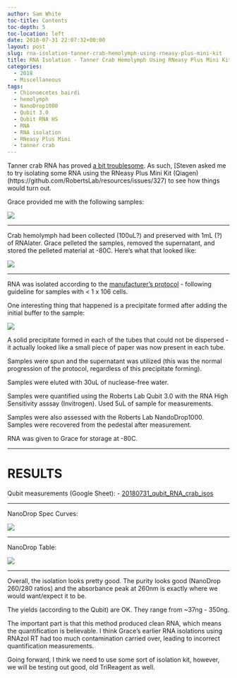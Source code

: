 ```yaml
---
author: Sam White
toc-title: Contents
toc-depth: 5
toc-location: left
date: 2018-07-31 22:07:32+00:00
layout: post
slug: rna-isolation-tanner-crab-hemolymph-using-rneasy-plus-mini-kit
title: RNA Isolation - Tanner Crab Hemolymph Using RNeasy Plus Mini Kit
categories:
  - 2018
  - Miscellaneous
tags:
  - Chionoecetes bairdi
  - hemolymph
  - NanoDrop1000
  - Qubit 3.0
  - Qubit RNA HS
  - RNA
  - RNA isolation
  - RNeasy Plus Mini
  - tanner crab
---
```


Tanner crab RNA has proved [a bit troublesome](https://robertslab.github.io/sams-notebook/posts/2018/2018-07-19-rna-cleanup-tanner-crab-rna-pools/). As such, [Steven asked me to try isolating some RNA using the RNeasy Plus Mini Kit (Qiagen)(https://github.com/RobertsLab/resources/issues/327) to see how things would turn out.

Grace provided me with the following samples:

![](https://owl.fish.washington.edu/Athaliana/20180731_crab_RNA_iso_03.jpg)



* * *



Crab hemolymph had been collected (100uL?) and preserved with 1mL (?) of RNAlater. Grace pelleted the samples, removed the supernatant, and stored the pelleted material at -80C. Here's what that looked like:

![](https://owl.fish.washington.edu/Athaliana/20180731_crab_RNA_iso_01.jpg)



* * *



RNA was isolated according to the [manufacturer's protocol](https://github.com/RobertsLab/resources/blob/master/protocols/Commercial_Protocols/Qiagen_RNeasy-Plus-Mini-Handbook.pdf) - following guideline for samples with < 1 x 106 cells.

One interesting thing that happened is a precipitate formed after adding the initial buffer to the sample:

![](https://owl.fish.washington.edu/Athaliana/20180731_crab_RNA_iso_02.jpg)

A solid precipitate formed in each of the tubes that could not be dispersed - it actually looked like a small piece of paper was now present in each tube.

Samples were spun and the supernatant was utilized (this was the normal progression of the protocol, regardless of this precipitate forming).

Samples were eluted with 30uL of nuclease-free water.

Samples were quantified using the Roberts Lab Qubit 3.0 with the RNA High Sensitivity asssay (Invitrogen). Used 5uL of sample for measurements.

Samples were also assessed with the Roberts Lab NandoDrop1000. Samples were recovered from the pedestal after measurement.

RNA was given to Grace for storage at -80C.



* * *





# RESULTS



Qubit measurements (Google Sheet): 
- [20180731_qubit_RNA_crab_isos](https://docs.google.com/spreadsheets/d/1z6Krmc75DmzoNSd43r7Z3EbqKj5QoWe0O8tVLUQmJ1Y/edit?usp=sharing)



* * *



NanoDrop Spec Curves:

![](https://owl.fish.washington.edu/Athaliana/20180731_RNA_nanodrop_plots_crab_RNeasy_iso.png)



* * *



NanoDrop Table:

![](https://owl.fish.washington.edu/Athaliana/20180731_RNA_nanodrop_table_crab_RNeasy_iso.png)



* * *



Overall, the isolation looks pretty good. The purity looks good (NanoDrop 260/280 ratios) and the absorbance peak at 260nm is exactly where we would want/expect it to be.

The yields (according to the Qubit) are OK. They range from ~37ng - 350ng.

The important part is that this method produced clean RNA, which means the quantification is believable. I think Grace's earlier RNA isolations using RNAzol RT had too much contamination carried over, leading to incorrect quantification measurements.

Going forward, I think we need to use some sort of isolation kit, however, we will be testing out good, old TriReagent as well.
